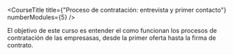 
<CourseTitle 
    title={"Proceso de contratación: entrevista y primer contacto"}
    numberModules={5}
/>
 
El objetivo de este curso es entender el como funcionan los procesos de contratación de las empresasas, desde la primer oferta hasta la firma de contrato.

<section>
    <CourseItem title="¿Cómo es la primer toma de contacto?" slug="como-es-la-primer-toma-de-contacto" number={1}/>
    <CourseItem title="Preguntas frecuentes con reclutadores" slug="preguntas-frecuentes-con-reclutadores" number={2}/>
    <CourseItem title="Errores comunes durante la primer entrevista" slug="errores-comunes-durante-la-primer-entrevista" number={3}/>
    <CourseItem title="¿Qué es lo que se piden para desarrollador web (front-end y Full Stack)?" slug="que-es-lo-que-se-piden-para-desarrollador-web-front-end-y-full-stack" number={4}/>
    <CourseItem title="¿Qué es lo que se pide para desarrollador Back End?" slug="que-es-lo-que-se-pide-para-desarrollador-back-end" number={5}/>
    <CourseItem title="Qué es lo que se pide para desarrollador Movil?" slug="que-es-lo-que-se-pide-para-desarrollador-movil" number={5}/>
</section>